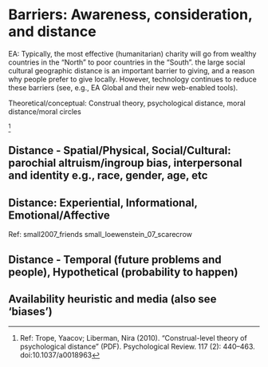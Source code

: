# Barriers: Awareness, consideration, and distance {#aware-distance}


EA: Typically,  the most effective (humanitarian) charity will go from wealthy countries in the "North"  to poor countries in the "South".   the large social cultural geographic distance is an important barrier to giving,  and a reason why people prefer to give locally. However,  technology continues to reduce these barriers (see, e.g., EA Global and their new web-enabled tools).


Theoretical/conceptual: Construal theory,  psychological distance,  moral distance/moral circles

^[Ref: Trope, Yaacov; Liberman, Nira (2010). "Construal-level theory of psychological distance" (PDF). Psychological Review. 117 (2): 440–463. doi:10.1037/a0018963]


<!-- ?cuddy\_ea\_2007 (Sudhir ea, \'16) -->

## Distance - Spatial/Physical, Social/Cultural: parochial altruism/ingroup bias,  interpersonal and identity e.g., race, gender, age, etc

## Distance: Experiential, Informational, Emotional/Affective

Ref: small2007_friends	small_loewenstein_07_scarecrow

## Distance -  Temporal (future problems and people), Hypothetical (probability to happen)

## Availability heuristic and media (also see 'biases')


<!-- Consistent problems aren't as noticable (reflected in media also) - availability heuristic [separate from 'repeated exposure makes it more relevant ... opposite implication] -->


